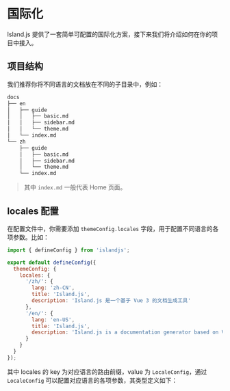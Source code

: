 # 国际化


Island.js 提供了一套简单可配置的国际化方案，接下来我们将介绍如何在你的项目中接入。

## 项目结构

我们推荐你将不同语言的文档放在不同的子目录中，例如：

```bash
docs
├── en
│   ├── guide
│   │   ├── basic.md
│   │   ├── sidebar.md
│   │   └── theme.md
│   └── index.md
└── zh
    ├── guide
    │   ├── basic.md
    │   ├── sidebar.md
    │   └── theme.md
    └── index.md
```

> 其中 `index.md` 一般代表 Home 页面。

## locales 配置

在配置文件中，你需要添加 `themeConfig.locales` 字段，用于配置不同语言的各项参数。比如：

```js
import { defineConfig } from 'islandjs';

export default defineConfig({
  themeConfig: {
    locales: {
      '/zh/': {
        lang: 'zh-CN',
        title: 'Island.js',
        description: 'Island.js 是一个基于 Vue 3 的文档生成工具'
      },
      '/en/': {
        lang: 'en-US',
        title: 'Island.js',
        description: 'Island.js is a documentation generator based on Vue 3'
      }
    }
  }
});
```

其中 locales 的 key 为对应语言的路由前缀，value 为 `LocaleConfig`，通过 `LocaleConfig` 可以配置对应语言的各项参数，其类型定义如下：

<Locales />
